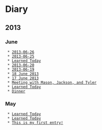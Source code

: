 = Diary =

== 2013 ==

=== June ===
  * [[2013-06-26]]
  * [[2013-06-25]]
  * [[2013-06-24|Learned Today]]
  * [[2013-06-20]]
  * [[2013-06-19]]
  * [[2013-06-18|18 June 2013]]
  * [[2013-06-17|17 June 2013]]
  * [[2013-06-05|Meeting with Mason, Jackson, and Tyler]]
  * [[2013-06-03|Learned Today]]
  * [[2013-06-01|Dinner]]

=== May ===
  * [[2013-05-31|Learned Today]]
  * [[2013-05-29|Learned Today]]
  * [[2013-05-28|This is my first entry!]]

